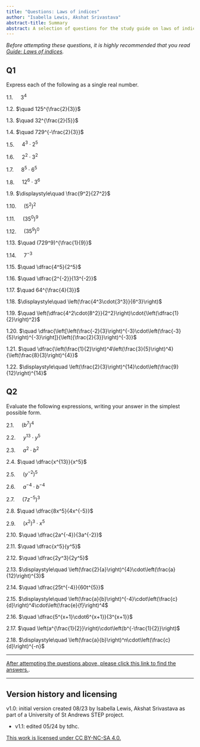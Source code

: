 ```yaml
---
title: "Questions: Laws of indices"
author: "Isabella Lewis, Akshat Srivastava"
abstract-title: Summary
abstract: A selection of questions for the study guide on laws of indices.
---
```


*Before attempting these questions, it is highly recommended that you read [Guide: Laws of indices](../studyguides/lawsofindices.qmd).*

## Q1 {-}

Express each of the following as a single real number.

1.1. $\quad 3^4$
 

1.2. $\quad 125^{\frac{2}{3}}$
 

1.3. $\quad 32^{\frac{2}{5}}$
 

1.4. $\quad 729^{-\frac{2}{3}}$
 

1.5. $\quad 4^3\cdot2^5$
 

1.6. $\quad 2^2\cdot3^2$
 

1.7. $\quad 8^5\cdot6^5$
 

1.8. $\quad 12^{6}\cdot3^{6}$
 

1.9. $\displaystyle\quad \frac{9^2}{27^2}$
 

1.10. $\quad (5^2)^2$
 

1.11. $\quad (35^0)^9$
 

1.12. $\quad (35^9)^0$
 

1.13. $\quad (729^9)^{\frac{1}{9}}$
 

1.14. $\quad 7^{-3}$
 

1.15. $\quad \dfrac{4^5}{2^5}$
 

1.16. $\quad \dfrac{2^{-2}}{13^{-2}}$
 

1.17. $\quad 64^{\frac{4}{3}}$
 

1.18. $\displaystyle\quad \left(\frac{4^3\cdot{3^3}}{6^3}\right)$
 

1.19. $\quad \left(\dfrac{4^2\cdot{8^2}}{2^2}\right)\cdot{\left(\dfrac{1}{2}\right)^2}$
 

1.20. $\quad \dfrac{\left[\left(\frac{-2}{3}\right)^{-3}\cdot\left(\frac{-3}{5}\right)^{-3}\right]}{\left({\frac{2}{3}}\right)^{-3}}$
 

1.21. $\quad \dfrac{\left(\frac{1}{2}\right)^4\left(\frac{3}{5}\right)^4}{\left(\frac{8}{3}\right)^{4}}$
 

1.22. $\displaystyle\quad \left(\frac{2}{3}\right)^{14}\cdot\left(\frac{9}{12}\right)^{14}$


## Q2 {-}
Evaluate the following expressions, writing your answer in the simplest possible form.

2.1. $\quad (b^{7})^{4}$
 

2.2. $\quad y^{13}\cdot{y^{5}}$
 

2.3. $\quad a^2\cdot b^2$
 

2.4. $\quad \dfrac{x^{13}}{x^5}$
 

2.5. $\quad (y^{-2})^5$
 

2.6. $\quad a^{-4}\cdot b^{-4}$
 

2.7. $\quad (7z^{-5})^3$
 

2.8. $\quad \dfrac{8x^5}{4x^{-5}}$
 

2.9. $\quad (x^{2})^3\cdot{x^{5}}$
 

2.10. $\quad \dfrac{2a^{-4}}{3a^{-2}}$
 

2.11. $\quad \dfrac{x^5}{y^5}$
 

2.12. $\quad \dfrac{2y^3}{2y^5}$
 

2.13. $\displaystyle\quad \left(\frac{2}{a}\right)^{4}\cdot\left(\frac{a}{12}\right)^{3}$
 

2.14. $\quad \dfrac{25t^{-4}}{60t^{5}}$
 

2.15. $\displaystyle\quad \left(\frac{a}{b}\right)^{-4}\cdot\left(\frac{c}{d}\right)^4\cdot\left(\frac{e}{f}\right)^4$
 

2.16. $\quad \dfrac{5^{x+1}\cdot6^{x+1}}{3^{x+1}}$
 

2.17. $\quad \left(a^{\frac{1}{2}}\right)\cdot\left(b^{-\frac{1}{2}}\right)$
 

2.18. $\displaystyle\quad \left(\frac{a}{b}\right)^n\cdot\left(\frac{c}{d}\right)^{-n}$

---

[After attempting the questions above, please click this link to find the answers.](../answers/as-lawsofindices.qmd).

---

## Version history and licensing {-}

v1.0: initial version created 08/23 by Isabella Lewis, Akshat Srivastava as part of a University of St Andrews STEP project.

  - v1.1: edited 05/24 by tdhc.

[This work is licensed under CC BY-NC-SA 4.0.](https://creativecommons.org/licenses/by-nc-sa/4.0/?ref=chooser-v1)
